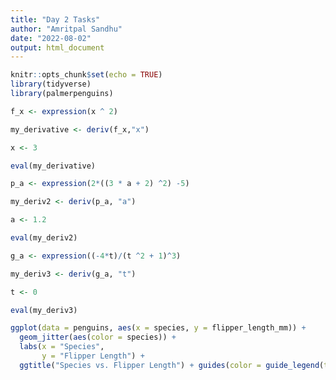 ```yaml
---
title: "Day 2 Tasks"
author: "Amritpal Sandhu"
date: "2022-08-02"
output: html_document
---
```


```r
knitr::opts_chunk$set(echo = TRUE)
library(tidyverse)
library(palmerpenguins)
```

```r
f_x <- expression(x ^ 2)

my_derivative <- deriv(f_x,"x")

x <- 3

eval(my_derivative)
```

```r
p_a <- expression(2*((3 * a + 2) ^2) -5)

my_deriv2 <- deriv(p_a, "a")

a <- 1.2

eval(my_deriv2)

```

```r
g_a <- expression((-4*t)/(t ^2 + 1)^3)

my_deriv3 <- deriv(g_a, "t")

t <- 0

eval(my_deriv3)
```

```r
ggplot(data = penguins, aes(x = species, y = flipper_length_mm)) +
  geom_jitter(aes(color = species)) +
  labs(x = "Species", 
       y = "Flipper Length") +
  ggtitle("Species vs. Flipper Length") + guides(color = guide_legend(title = "Species Type"))
```

